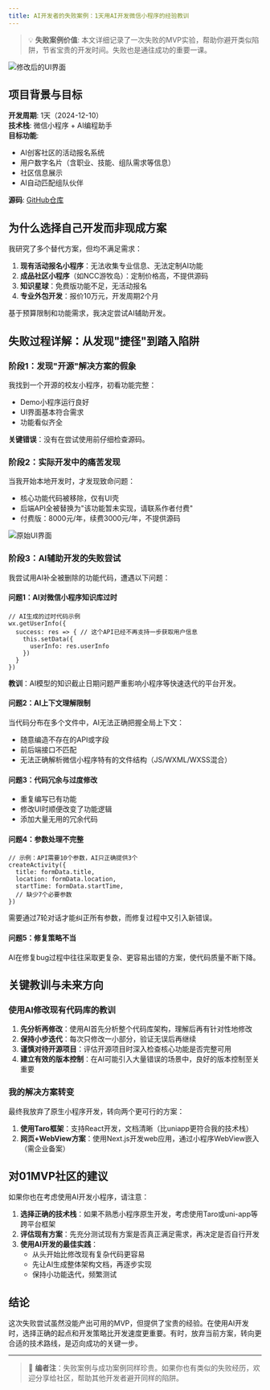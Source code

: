 ```yaml
---
title: AI开发者的失败案例：1天用AI开发微信小程序的经验教训
---
```


> 💡 **失败案例价值**: 本文详细记录了一次失败的MVP实验，帮助你避开类似陷阱，节省宝贵的开发时间。失败也是通往成功的重要一课。

![修改后的UI界面](/images/one-day-failed-ai-wechat-community-miniprogram.001.png)

## 项目背景与目标

**开发周期**: 1天（2024-12-10）  
**技术栈**: 微信小程序 + AI编程助手  
**目标功能**: 
- AI创客社区的活动报名系统
- 用户数字名片（含职业、技能、组队需求等信息）
- 社区信息展示
- AI自动匹配组队伙伴

**源码**: [GitHub仓库](https://github.com/Jackiexiao/community_miniprogram)

## 为什么选择自己开发而非现成方案

我研究了多个替代方案，但均不满足需求：

1. **现有活动报名小程序**：无法收集专业信息、无法定制AI功能
2. **成品社区小程序**（如NCC游牧岛）：定制价格高，不提供源码
3. **知识星球**：免费版功能不足，无活动报名
4. **专业外包开发**：报价10万元，开发周期2个月

基于预算限制和功能需求，我决定尝试AI辅助开发。

## 失败过程详解：从发现"捷径"到踏入陷阱

### 阶段1：发现"开源"解决方案的假象

我找到一个开源的校友小程序，初看功能完整：
- Demo小程序运行良好
- UI界面基本符合需求
- 功能看似齐全

**关键错误**：没有在尝试使用前仔细检查源码。

### 阶段2：实际开发中的痛苦发现

当我开始本地开发时，才发现致命问题：
- 核心功能代码被移除，仅有UI壳
- 后端API全被替换为"该功能暂未实现，请联系作者付费"
- 付费版：8000元/年，续费3000元/年，不提供源码

![原始UI界面](/images/one-day-failed-ai-wechat-community-miniprogram.003.png)

### 阶段3：AI辅助开发的失败尝试

我尝试用AI补全被删除的功能代码，遭遇以下问题：

#### 问题1：AI对微信小程序知识库过时
```
// AI生成的过时代码示例
wx.getUserInfo({ 
  success: res => { // 这个API已经不再支持一步获取用户信息
    this.setData({
      userInfo: res.userInfo
    })
  }
})
```

**教训**：AI模型的知识截止日期问题严重影响小程序等快速迭代的平台开发。

#### 问题2：AI上下文理解限制
当代码分布在多个文件中，AI无法正确把握全局上下文：
- 随意编造不存在的API或字段
- 前后端接口不匹配
- 无法正确解析微信小程序特有的文件结构（JS/WXML/WXSS混合）

#### 问题3：代码冗余与过度修改
- 重复编写已有功能
- 修改UI时顺便改变了功能逻辑
- 添加大量无用的冗余代码

#### 问题4：参数处理不完整
```
// 示例：API需要10个参数，AI只正确提供3个
createActivity({
  title: formData.title,
  location: formData.location,
  startTime: formData.startTime,
  // 缺少7个必要参数
})
```
需要通过7轮对话才能纠正所有参数，而修复过程中又引入新错误。

#### 问题5：修复策略不当
AI在修复bug过程中往往采取更复杂、更容易出错的方案，使代码质量不断下降。

## 关键教训与未来方向

### 使用AI修改现有代码库的教训

1. **先分析再修改**：使用AI首先分析整个代码库架构，理解后再有针对性地修改
2. **保持小步迭代**：每次只修改一小部分，验证无误后再继续
3. **谨慎对待开源项目**：评估开源项目时深入检查核心功能是否完整可用
4. **建立有效的版本控制**：在AI可能引入大量错误的场景中，良好的版本控制至关重要

### 我的解决方案转变

最终我放弃了原生小程序开发，转向两个更可行的方案：

1. **使用Taro框架**：支持React开发，文档清晰（比uniapp更符合我的技术栈）
2. **网页+WebView方案**：使用Next.js开发web应用，通过小程序WebView嵌入（需企业备案）

## 对01MVP社区的建议

如果你也在考虑使用AI开发小程序，请注意：

1. **选择正确的技术栈**：如果不熟悉小程序原生开发，考虑使用Taro或uni-app等跨平台框架
2. **评估现有方案**：先充分测试现有方案是否真正满足需求，再决定是否自行开发
3. **使用AI开发的最佳实践**：
   - 从头开始比修改现有复杂代码更容易
   - 先让AI生成整体架构文档，再逐步实现
   - 保持小功能迭代，频繁测试

## 结论

这次失败尝试虽然没能产出可用的MVP，但提供了宝贵的经验。在使用AI开发时，选择正确的起点和开发策略比开发速度更重要。有时，放弃当前方案，转向更合适的技术路线，是迈向成功的关键一步。

---

> 📌 **编者注**：失败案例与成功案例同样珍贵。如果你也有类似的失败经历，欢迎分享给社区，帮助其他开发者避开同样的陷阱。

